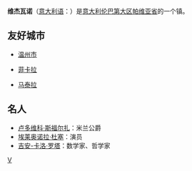 {{Infobox Settlement
| name = 维杰瓦诺<br />Vigevano
| image_skyline = Vigevano0001.jpg
| imagesize = 250px
| image_caption = 
| image_flag = 
| image_shield = 
| pushpin_map = Italy
| pushpin_label_position = bottom
| subdivision_type = 国家
| subdivision_name = {{ITA}}
| subdivision_type1 = [[意大利行政区划|大区]]
| subdivision_name1 = [[伦巴第大区|伦巴第大区]]
| subdivision_type2 = [[意大利行政区划|省]]
| subdivision_name2 =  [[帕维亚省|帕维亚省]]
| elevation_m = 116
| elevation_ft = 
| area_total_km2 = 82
| population_as_of = 2004年
| population_total = 59964
| population_density_km2 = auto
| timezone = [[欧洲中部时间|CET]]
| utc_offset = +1
| timezone_DST = [[欧洲中部夏令时间|CEST]]
| utc_offset_DST = +2
| latd = 45
| latm = 19
| lats =
| latNS = N 
| longd = 8
| longm = 52
| longs =
| longEW = E
| postal_code_type =
| postal_code = 
| website =  
}}
'''维杰瓦诺'''（[[意大利语|意大利语]]：'''{{lang|it|Vigevano}}'''）是[[意大利|意大利]][[伦巴第大区|伦巴第大区]][[帕维亚省|帕维亚省]]的一个镇。

==友好城市==
* {{CHN}}[[温州市|温州市]]  
* {{ITA}}[[菲卡拉|菲卡拉]]
* {{ITA}}[[马泰拉|马泰拉]]

== 名人 ==
* [[卢多维科·斯福尔扎|卢多维科·斯福尔扎]]：米兰公爵
* [[埃莱奥诺拉·杜塞|埃莱奥诺拉·杜塞]]：演员
* [[吉安-卡洛·罗塔|吉安-卡洛·罗塔]]：数学家、哲学家

{{帕維亞省市鎮}}

[[Category:帕维亚省市镇|V]]


{{Italy-geo-stub}}